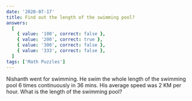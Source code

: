 ```yaml
---
date: '2020-07-17'
title: Find out the length of the swimming pool?
answers:
  [
    { value: '100', correct: false },
    { value: '200', correct: true },
    { value: '300', correct: false },
    { value: '333', correct: false },
  ]
tags: ['Math Puzzles']
---
```


Nishanth went for swimming. He swim the whole length of the swimming pool 6 times continuously in 36 mins. His average speed was 2 KM per hour. What is the length of the swimming pool?
